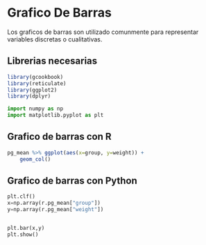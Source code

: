 # Grafico De Barras
Los graficos de barras son utilizado comunmente para representar variables discretas o cualitativas.

## Librerias necesarias

```r
library(gcookbook)
library(reticulate)
library(ggplot2)
library(dplyr)
```

```python
import numpy as np
import matplotlib.pyplot as plt
```

## Grafico de barras con R


```r
pg_mean %>% ggplot(aes(x=group, y=weight)) + 
    geom_col()
```

## Grafico de barras con Python
```python
plt.clf()
x=np.array(r.pg_mean["group"])
y=np.array(r.pg_mean["weight"])


plt.bar(x,y)
plt.show()

```

